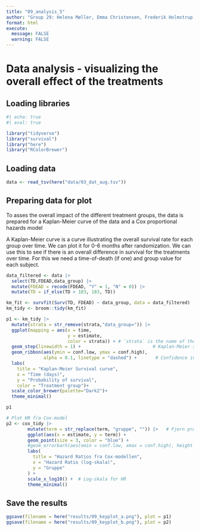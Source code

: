 ```yaml
---
title: "09_analysis_5"
author: "Group 29: Helena Møller, Emma Christensen, Frederik Holmstrup, Casper Harreby & Laura Christiansen"
format: html
execute: 
  message: FALSE
  warning: FALSE
---
```


# Data analysis - visualizing the overall effect of the treatments

## Loading libraries

```r
#| echo: true
#| eval: true

library("tidyverse")
library("survival")
library("here")
library("RColorBrewer")
```

## Loading data

```r
data <- read_tsv(here("data/03_dat_aug.tsv"))
```

## Preparing data for plot

To asses the overall impact of the different treatment groups, the data is prepared for a Kaplan-Meier curve of the data and a Cox proportional hazards model

A Kaplan-Meier curve is a curve illustrating the overall survival rate for each group over time. We can plot it for 0-6 months after randomization. We can use this to see if there is an overall difference in survival for the treatments over time. For this we need a time-of-death (if one) and group value for each subject.

```r
data_filtered <- data |> 
  select(TD,FDEAD,data_group) |> 
  mutate(FDEAD = recode(FDEAD, "Y" = 1, "N" = 0)) |> 
  mutate(TD = if_else(TD > 183, 183, TD))
```

```r
km_fit <- survfit(Surv(TD, FDEAD) ~ data_group, data = data_filtered)
km_tidy <- broom::tidy(km_fit)
```

```r
p1 <- km_tidy |>
  mutate(strata = str_remove(strata,"data_group=")) |> 
  ggplot(mapping = aes(x = time, 
                       y = estimate, 
                       color = strata)) + # `strata` is the name of the groups from the km model
  geom_step(linewidth = 1) +                           # Kaplan-Meier steps
  geom_ribbon(aes(ymin = conf.low, ymax = conf.high), 
              alpha = 0.1, linetype = "dashed") +       # Confidence interval
  labs(
    title = "Kaplan-Meier Survival curve",
    x = "Time (days)",
    y = "Probability of survival",
    color = "Treatment group")+
  scale_color_brewer(palette="Dark2")+
  theme_minimal()

p1
```

```r
# Plot HR fra Cox-model
p2 <- cox_tidy |> 
        mutate(term = str_replace(term, "gruppe", "")) |>   # Fjern præfikset "gruppe"
        ggplot(aes(x = estimate, y = term)) +
        geom_point(size = 3, color = "blue") +
        #geom_errorbarh(aes(xmin = conf.low, xmax = conf.high), height = 0.2) +  # CI
        labs(
          title = "Hazard Ratios fra Cox-modellen",
          x = "Hazard Ratio (log-skala)",
          y = "Gruppe"
        ) +
        scale_x_log10() +  # Log-skala for HR
        theme_minimal()

```

## Save the results

```r
ggsave(filename = here("results/09_keyplot_a.png"), plot = p1)  
ggsave(filename = here("results/09_keyplot_b.png"), plot = p2)  
```


